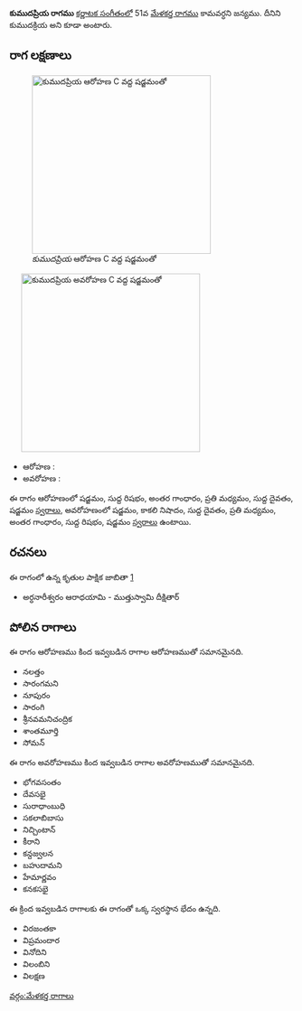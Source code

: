 {{Infobox ragam
	| name          	= కుముదప్రియ
	| synonym	    	= కుముదక్రియ
	| mela          	= 
	| chakra        	= 
	| janaka        	= 
	| type          	= ఔడవ-షడవ
	| arohanam      	= {{svaraC|S|R1|G3|M2|D1|S'}} 
	| avarohanam    	= {{svaraC|S'|N3|D1|M2|G3|R1|S}}
	| jeeva         	=
	| chhaya        	=
	| nyasa         	=
	| vishesha      	= 
	| equivalent  		= 
}}
{{కర్ణాటక సంగీత రాగాలు}}
'''కుముదప్రియ రాగము''' [[కర్ణాటక సంగీతం]]లో 51వ [[మేళకర్త రాగము]] కామవర్ధని జన్యము. దీనిని కుముదక్రియ అని కూడా అంటారు.


==రాగ లక్షణాలు==
[[Image:kumudapriya_ar_kb2wiki.png|thumb|right|316px|''కుముదప్రియ'' ఆరోహణ C వద్ద షడ్జమంతో]]
	[[Image:kumudapriya_av_kb2wiki.png|thumb|right|316px|''కుముదప్రియ'' అవరోహణ C వద్ద షడ్జమంతో]]

* ఆరోహణ : {{svaraC|S|R1|G3|M2|D1|S'}} 
* అవరోహణ : {{svaraC|S'|N3|D1|M2|G3|R1|S}}

ఈ రాగం ఆరోహణంలో షడ్జమం, సుద్ద  రిషభం, అంతర గాంధారం, ప్రతి మధ్యమం, సుద్ద దైవతం, షడ్జమం [[స్వరాలు]], అవరోహణంలో షడ్జమం, కాకలి  నిషాదం, సుద్ద దైవతం, ప్రతి మధ్యమం, అంతర గాంధారం, సుద్ద  రిషభం, షడ్జమం [[స్వరాలు]] ఉంటాయి.

==రచనలు==
ఈ రాగంలో ఉన్న కృతుల పాక్షిక జాబితా [https://github.com/ssrihari/ragavardhini/blob/master/ragas/kritis.psv]
* అర్ధనారీశ్వరం ఆరాధయామి - ముత్తుస్వామి దీక్షితార్




==పోలిన రాగాలు==
ఈ రాగం ఆరోహణము కింద ఇవ్వబడిన రాగాల ఆరోహణముతో సమానమైనది.
* నలత్తం
* సారంగమని
* నూపురం
* సారంగి
* శ్రీనవమనిచంద్రిక
* శాంతమూర్తి
* సోమన్

ఈ రాగం అవరోహణము కింద ఇవ్వబడిన రాగాల అవరోహణముతో సమానమైనది.
* భోగవసంతం
* దేవసభై
* సురాధాంబుధి
* సకలాబిబాసు
* నిచ్చింటాన్
* కీరాని
* కన్దజ్వలన
* బహుదామని
* హేమార్ణవం
* కనకసభై

ఈ క్రింద ఇవ్వబడిన రాగాలకు ఈ రాగంతో ఒక్క స్వరస్థాన భేదం ఉన్నది.
* విరజంతకా
* విప్రమందార
* వినోదిని
* విలంబిని
* విలక్షణ



[[వర్గం:మేళకర్త రాగాలు]]
